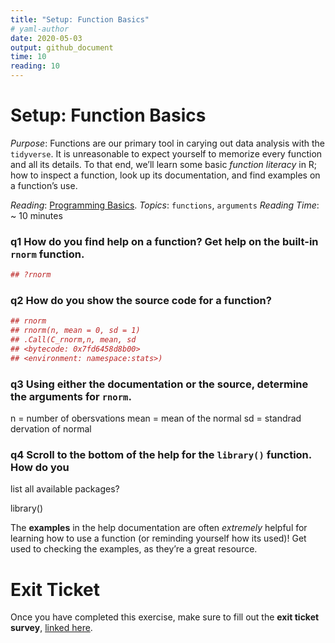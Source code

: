 ```yaml
---
title: "Setup: Function Basics"
# yaml-author
date: 2020-05-03
output: github_document
time: 10
reading: 10
---
```


# Setup: Function Basics

*Purpose*: Functions are our primary tool in carying out data analysis with the
`tidyverse`. It is unreasonable to expect yourself to memorize every function
and all its details. To that end, we'll learn some basic _function literacy_ in
R; how to inspect a function, look up its documentation, and find examples on a
function's use.

*Reading*: [Programming Basics](https://rstudio.cloud/learn/primers/1.2).
*Topics*: `functions`, `arguments`
*Reading Time*: ~ 10 minutes

### __q1__ How do you find help on a function? Get help on the built-in `rnorm` function.

```r
## ?rnorm
```

### __q2__ How do you show the source code for a function?

```r
## rnorm
## rnorm(n, mean = 0, sd = 1)
## .Call(C_rnorm,n, mean, sd
## <bytecode: 0x7fd6458d8b00>
## <environment: namespace:stats>)
```

### __q3__ Using either the documentation or the source, determine the arguments for `rnorm`.

n = number of obersvations
mean = mean of the normal
sd = standrad dervation of normal

### __q4__ Scroll to the bottom of the help for the `library()` function. How do you
list all available packages?

library()

The __examples__ in the help documentation are often *extremely* helpful for
learning how to use a function (or reminding yourself how its used)! Get used to
checking the examples, as they're a great resource.

<!-- include-exit-ticket -->
# Exit Ticket
<!-- -------------------------------------------------- -->

Once you have completed this exercise, make sure to fill out the **exit ticket survey**, [linked here](https://docs.google.com/forms/d/e/1FAIpQLSeuq2LFIwWcm05e8-JU84A3irdEL7JkXhMq5Xtoalib36LFHw/viewform?usp=pp_url&entry.693978880=e-setup02-functions-assignment.Rmd).

